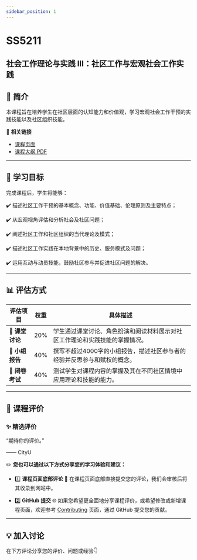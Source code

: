 ```yaml
---
sidebar_position: 1
---
```


# SS5211
## 社会工作理论与实践 III：社区工作与宏观社会工作实践

## **📘 简介**
本课程旨在培养学生在社区层面的认知能力和价值观，学习宏观社会工作干预的实践技能以及社区组织技能。

🔗 **相关链接**
- [课程页面](https://www.cityu.edu.hk/catalogue/pg/202526/course/SS5211.htm)
- [课程大纲 PDF](https://www.cityu.edu.hk/catalogue/pg/202526/course/SS5211.pdf)

---

## **🎯 学习目标**

完成课程后，学生将能够：

✔️ 描述社区工作干预的基本概念、功能、价值基础、伦理原则及主要特点；

✔️ 从宏观视角评估和分析社会及社区问题；

✔️ 阐述社区工作和社区组织的当代理论及模式；

✔️ 描述社区工作实践在本地背景中的历史、服务模式及问题；

✔️ 运用互动与动员技能，鼓励社区参与并促进社区问题的解决。

---

## **📊 评估方式**

| **评估项目**             | **权重** | **具体描述**                                                                                       |
|------------------------|---------|---------------------------------------------------------------------------------------------------|
| **💬 课堂讨论**          | 20%     | 学生通过课堂讨论、角色扮演和阅读材料展示对社区工作理论和实践技能的掌握情况。                                     |
| **📄 小组报告**          | 40%     | 撰写不超过4000字的小组报告，描述社区参与者的经验并反思参与和赋权的概念。                                               |
| **📝 闭卷考试**          | 40%     | 测试学生对课程内容的掌握及其在不同社区情境中应用理论和技能的能力。                                                 |

---

## **💬 课程评价**

### ✨ **精选评价**
<div className={commentStyles.commentBox}>
    <p className={commentStyles.commentText}>
        “期待你的评价。”
    </p>
    <p className={commentStyles.commentAuthor}>—— CityU</p>
</div>

✏️ **您也可以通过以下方式分享您的学习体验和建议：**

- 1️⃣ **课程页面底部评论**
💬 在课程页面底部直接提交您的评论，我们会审核后将其收录到网站中。

- 2️⃣ **GitHub 提交**
🌐 如果您希望更全面地分享课程评价，或希望修改或新增课程页面，欢迎参考 [Contributing](/contributing) 页面，通过 GitHub 提交您的贡献。

---

## **💡 加入讨论**

在下方评论分享您的评价、问题或经验👇
<Utterances />
